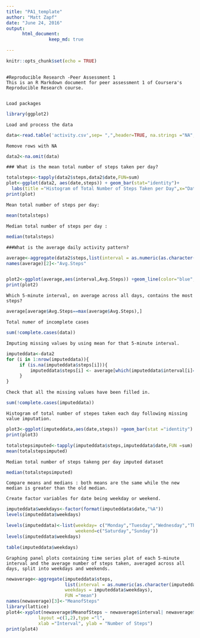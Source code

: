 ---
title: "PA1_template"
author: "Matt Zapf"
date: "June 24, 2016"
output: 
      html_document:
                keep_md: true

---

```{r setup, include=TRUE}
knitr::opts_chunk$set(echo = TRUE)
      
```

```
#Reproducible Research -Peer Assessment 1
This is an R Markdown document for peer assessment 1 of Coursera's Reproducible Research course.


Load packages
```

```{r echo=TRUE}
library(ggplot2)
```
```
Load and process the data
```
```{r echo=TRUE}
data<-read.table('activity.csv',sep= ",",header=TRUE, na.strings ="NA", colClasses = c('integer','Date','factor'))
```
```
Remove rows with NA
```
```{r data, echo=TRUE}
data2<-na.omit(data)
```
```
### What is the mean total number of steps taken per day?
```
```{r data2,echo=TRUE,results='hold',fig.keep='high',fig.show='hold',fig.path='figure/'}
totalsteps<-tapply(data2$steps,data2$date,FUN=sum)
plot<-ggplot(data2, aes(date,steps)) + geom_bar(stat="identity")+
  labs(title ="Histogram of Total Number of Steps Taken per Day",x="Date", y ="Total Number of Steps")
print(plot)
```
```
Mean total number of steps per day:
```

```{r totalsteps, echo=TRUE}
mean(totalsteps)
```
```
Median total number of steps per day :
```
```{r totalstepsmedian, echo=TRUE}
median(totalsteps)
```
```
###What is the average daily activity pattern?
```
```{r data2average, echo=TRUE,results='hold',fig.keep='high',fig.show='hold',fig.path='figure/'}

average<-aggregate(data2$steps,list(interval = as.numeric(as.character(data2$interval))), FUN = "mean")
names(average)[2]<-"Avg.Steps"


plot2<-ggplot(average,aes(interval,Avg.Steps)) +geom_line(color="blue", size = 0.7) + labs(title = "Time Series Plot of the 5-minute Intervals", x=" 5-minute intervals",y="Average Number of Steps Taken")
print(plot2)
```
```
Which 5-minute interval, on average across all days, contains the most steps?
```
```{r average, echo=TRUE}
average[average$Avg.Steps==max(average$Avg.Steps),]
```
```
Total numer of incomplete cases
```
```{r datacomplete, echo=TRUE}
sum(!complete.cases(data))
```
```
Imputing missing values by using mean for that 5-minute interval.
```
```{r data2impute, echo=TRUE}
imputeddata<-data2
for (i in 1:nrow(imputeddata)){
     if (is.na(imputeddata$steps[i])){
         imputeddata$steps[i] <- average[which(imputeddata$interval[i]== average$interval),]$Avg.Steps
     }
}
```
```
Check that all the missing values have been filled in.
```

```{r imputeddata, echo=TRUE}
sum(!complete.cases(imputeddata))
```
```
Histogram of total number of stepes taken each day following missing value imputation.
````
```{r imputeddataplot, echo=TRUE,results='hold',fig.keep='high',fig.show='hold',fig.path='figure/'}
plot3<-ggplot(imputeddata,aes(date,steps)) +geom_bar(stat ="identity") + labs(title ="Histogram of Total Number of Steps Taken Each Day (Imputed Data)",x ="Date",y="Total Number of Steps")
print(plot3)

totalstepsimputed<-tapply(imputeddata$steps,imputeddata$date,FUN =sum)
mean(totalstepsimputed)
```
```
Median total number of steps takeng per day imputed dataset
```
```{r totalstepsimputed, echo=TRUE}
median(totalstepsimputed)
```
```
Compare means and medians : both means are the same while the new median is greater than the old median.

Create factor variables for date being weekday or weekend.
```
```{r imputeddataweekday, echo= TRUE}
imputeddata$weekdays<-factor(format(imputeddata$date,"%A"))
levels(imputeddata$weekdays)
```

```{r imputeddatalevels, echo=TRUE}
levels(imputeddata)<-list(weekday= c("Monday","Tuesday","Wednesday","Thursday","Friday"),
                          weekend=c("Saturday","Sunday"))
levels(imputeddata$weekdays)

table(imputeddata$weekdays)
```
```
Graphing panel plots containing time series plot of each 5-minute interval and the average number of steps taken, averaged across all days, split into weekdays and weekends.
```
```{r imputeddatanewaverage,echo=TRUE,results='hold',fig.keep='high',fig.show='hold',fig.path='figure/'}
newaverage<-aggregate(imputeddata$steps,
                      list(interval = as.numeric(as.character(imputeddata$interval)),
                      weekdays = imputeddata$weekdays),
                      FUN ="mean")
names(newaverage)[3]<-"MeanofSteps"
library(lattice)
plot4<-xyplot(newaverage$MeanofSteps ~ newaverage$interval| newaverage$weekdays,
            layout =c(1,2),type ="l",
            xlab ="Interval", ylab = "Number of Steps")
print(plot4)
```

